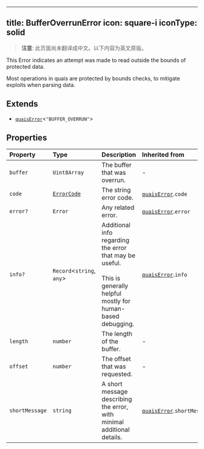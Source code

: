 <!-- AUTO-GENERATED-CONTENT:START (ENGLISH-COPY) -->
---
title: BufferOverrunError
icon: square-i
iconType: solid
---

> **注意**: 此页面尚未翻译成中文。以下内容为英文原版。

This Error indicates an attempt was made to read outside the bounds of protected data.

Most operations in quais are protected by bounds checks, to mitigate exploits when parsing data.

## Extends

- [`quaisError`](/cn/sdk/content/interfaces/quaisError)\<`"BUFFER_OVERRUN"`\>

## Properties

| Property | Type | Description | Inherited from |
| :------ | :------ | :------ | :------ |
| `buffer` | `Uint8Array` | The buffer that was overrun. | - |
| `code` | [`ErrorCode`](/cn/sdk/content/type-aliases/ErrorCode) | The string error code. | [`quaisError`](/cn/sdk/content/interfaces/quaisError).`code` |
| `error?` | `Error` | Any related error. | [`quaisError`](/cn/sdk/content/interfaces/quaisError).`error` |
| `info?` | `Record`\<`string`, `any`\> | Additional info regarding the error that may be useful.<br /><br />This is generally helpful mostly for human-based debugging. | [`quaisError`](/cn/sdk/content/interfaces/quaisError).`info` |
| `length` | `number` | The length of the buffer. | - |
| `offset` | `number` | The offset that was requested. | - |
| `shortMessage` | `string` | A short message describing the error, with minimal additional details. | [`quaisError`](/cn/sdk/content/interfaces/quaisError).`shortMessage` |
